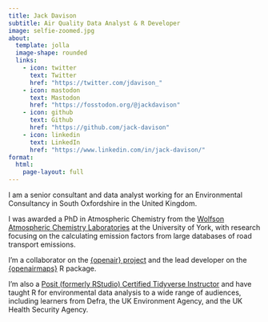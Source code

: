 ```yaml
---
title: Jack Davison 
subtitle: Air Quality Data Analyst & R Developer
image: selfie-zoomed.jpg
about:
  template: jolla
  image-shape: rounded
  links:
    - icon: twitter
      text: Twitter
      href: "https://twitter.com/jdavison_"
    - icon: mastodon
      text: Mastodon
      href: "https://fosstodon.org/@jackdavison"
    - icon: github
      text: Github
      href: "https://github.com/jack-davison"
    - icon: linkedin
      text: LinkedIn
      href: "https://www.linkedin.com/in/jack-davison/"
format: 
  html:
    page-layout: full
---
```


I am a senior consultant and data analyst working for an Environmental Consultancy in South Oxfordshire in the United Kingdom.

I was awarded a PhD in Atmospheric Chemistry from the [Wolfson Atmospheric Chemistry Laboratories](https://www.york.ac.uk/chemistry/research/wacl/) at the University of York, with research focusing on the calculating emission factors from large databases of road transport emissions. 

I'm a collaborator on the [{openair} project](https://github.com/davidcarslaw/openair) and the lead developer on the [{openairmaps}](https://github.com/davidcarslaw/openairmaps) R package. 

I'm also a [Posit (formerly RStudio) Certified Tidyverse Instructor](https://education.rstudio.com/trainers/) and have taught R for environmental data analysis to a wide range of audiences, including learners from Defra, the UK Environment Agency, and the UK Health Security Agency.
